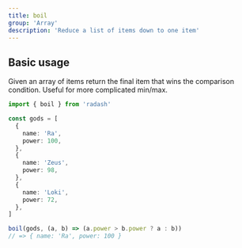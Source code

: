 ```yaml
---
title: boil
group: 'Array'
description: 'Reduce a list of items down to one item'
---
```


## Basic usage

Given an array of items return the final item that wins the comparison condition. Useful for more complicated min/max.

```ts
import { boil } from 'radash'

const gods = [
  {
    name: 'Ra',
    power: 100,
  },
  {
    name: 'Zeus',
    power: 98,
  },
  {
    name: 'Loki',
    power: 72,
  },
]

boil(gods, (a, b) => (a.power > b.power ? a : b))
// => { name: 'Ra', power: 100 }
```
